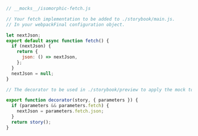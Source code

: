 ```js
// __mocks__/isomorphic-fetch.js

// Your fetch implementation to be added to ./storybook/main.js.
// In your webpackFinal configuration object.

let nextJson;
export default async function fetch() {
  if (nextJson) {
    return {
      json: () => nextJson,
    };
  }
  nextJson = null;
}

// The decorator to be used in ./storybook/preview to apply the mock to all stories

export function decorator(story, { parameters }) {
  if (parameters && parameters.fetch) {
    nextJson = parameters.fetch.json;
  }
  return story();
}
```
